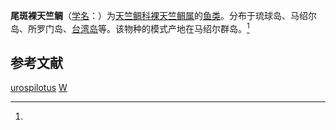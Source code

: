 {{Speciesbox
| taxon = Gynmapogon urospilotus
| binomial_authority = (Lachner, 1953)<ref name='id7254'>{{cite web| url =http://www.bioinfo.cn/db05/BjdwSpecies.php?action=view&id=7254| title =尾斑裸天竺鲷| work =《中国动物物种编目数据库》| publisher =中国科学院微生物研究所| author =中国科学院动物研究所| accessdate =2009-04-16| deadurl =yes| archiveurl =https://web.archive.org/web/20160305014407/http://www.bioinfo.cn/db05/BjdwSpecies.php?action=view&id=7254| archivedate =2016-03-05}}</ref>
}}

'''尾斑裸天竺鲷'''（[[学名|学名]]：{{lang|la|''Gynmapogon urospilotus''}}）为[[天竺鲷科|天竺鲷科]][[裸天竺鲷属|裸天竺鲷属]]的[[鱼类|鱼类]]。分布于琉球岛、马绍尔岛、所罗门岛、[[台湾岛|台湾岛]]等。该物种的模式产地在马绍尔群岛。<ref name='id7254'/>

== 参考文献 ==
{{reflist}}

{{Wikispecies|Gynmapogon urospilotus}}
{{Taxonbar|from=Q3703553}}

[[Category:裸天竺鲷属|urospilotus]]
[[Category:_1953年描述的鱼类|W]]


{{鲈形目小作品}}
